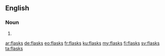 ==English==

===Noun===
{{head|en|plural}}

# {{plural of|flask|lang=en}}

[[ar:flasks]]
[[de:flasks]]
[[eo:flasks]]
[[fr:flasks]]
[[ku:flasks]]
[[my:flasks]]
[[fi:flasks]]
[[sv:flasks]]
[[ta:flasks]]